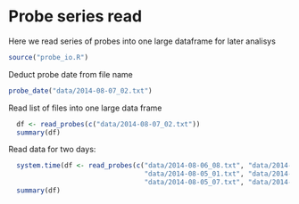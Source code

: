 Probe series read
========================================================

Here we read series of probes into one large dataframe for later analisys

```r
source("probe_io.R")
```

Deduct probe date from file name
```r
probe_date("data/2014-08-07_02.txt")
```

Read list of files into one large data frame
```r
  df <- read_probes(c("data/2014-08-07_02.txt"))
  summary(df)
```

Read data for two days:
```r
  system.time(df <- read_probes(c("data/2014-08-06_08.txt", "data/2014-08-06_20.txt", "data/2014-08-07_02.txt",
                                  "data/2014-08-05_01.txt", "data/2014-08-06_02.txt", "data/2014-08-05_11.txt",
                                  "data/2014-08-05_07.txt", "data/2014-08-05_04.txt", "data/2014-08-05_16.txt")))
  summary(df)
```


